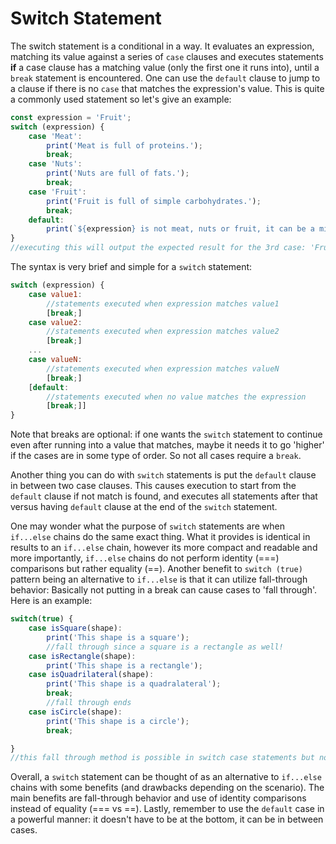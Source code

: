 

# Switch Statement

The switch statement is a conditional in a way. It evaluates an expression, matching its value against a series of `case` clauses and executes statements **if** a case clause has a matching value (only the first one it runs into), until a `break` statement is encountered. One can use the `default` clause to jump to a clause if there is no `case` that matches the expression's value. This is quite a commonly used statement so let's give an example:

```js
const expression = 'Fruit';
switch (expression) {
    case 'Meat': 
        print('Meat is full of proteins.');
        break;
    case 'Nuts':
        print('Nuts are full of fats.');
        break;
    case 'Fruit':
        print('Fruit is full of simple carbohydrates.');
        break;
    default:
        print(`${expression} is not meat, nuts or fruit, it can be a mix of macronutrients!`);
}
//executing this will output the expected result for the 3rd case: 'Fruit is full of simple carbohydrates.'
```

The syntax is very brief and simple for a `switch` statement:

```js
switch (expression) {
    case value1:
        //statements executed when expression matches value1
        [break;]
    case value2:
        //statements executed when expression matches value2
        [break;]
    ...
    case valueN:
        //statements executed when expression matches valueN
        [break;]
    [default:
        //statements executed when no value matches the expression
        [break;]]
}
```

Note that breaks are optional: if one wants the `switch` statement to continue even after running into a value that matches, maybe it needs it to go 'higher' if the cases are in some type of order. So not all cases require a `break`. 

Another thing you can do with `switch` statements is put the `default` clause in between two case clauses. This causes execution to start from the `default` clause if not match is found, and executes all statements after that versus having `default` clause at the end of the `switch` statement.

One may wonder what the purpose of `switch` statements are when `if...else` chains do the same exact thing. What it provides is identical in results to an `if...else` chain, however its more compact and readable and more importantly, `if...else` chains do not perform identity (===) comparisons but rather equality (==). Another benefit to `switch (true)` pattern being an alternative to `if...else` is that it can utilize fall-through behavior: Basically not putting in a break can cause cases to 'fall through'. Here is an example:

```js
switch(true) {
    case isSquare(shape):
        print('This shape is a square');
        //fall through since a square is a rectangle as well!
    case isRectangle(shape):
        print('This shape is a rectangle');
    case isQuadrilateral(shape):
        print('This shape is a quadralateral');
        break;
        //fall through ends
    case isCircle(shape):
        print('This shape is a circle');
        break;

}
//this fall through method is possible in switch case statements but not if...else chains
```

Overall, a `switch` statement can be thought of as an alternative to `if...else` chains with some benefits (and drawbacks depending on the scenario). The main benefits are fall-through behavior and use of identity comparisons instead of equality (=== vs ==). Lastly, remember to use the `default` case in a powerful manner: it doesn't have to be at the bottom, it can be in between cases.